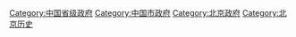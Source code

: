 {{Catmore|北京市政府}}

[[Category:中国省级政府|Category:中国省级政府]]
[[Category:中国市政府|Category:中国市政府]]
[[Category:北京政府|Category:北京政府]]
[[Category:北京历史|Category:北京历史]]
